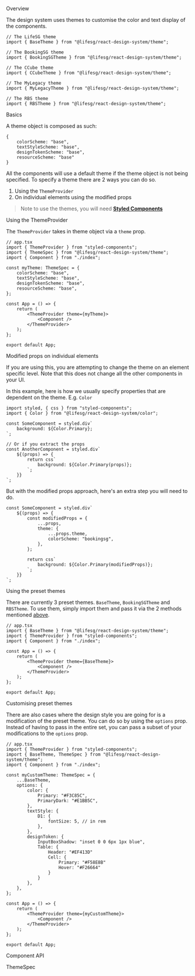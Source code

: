 
<Meta title="Getting started/Themes" />

<Title>Themes</Title>

<Secondary>Overview</Secondary>

The design system uses themes to customise the color and text display of the components.

```tsx
// The LifeSG theme
import { BaseTheme } from "@lifesg/react-design-system/theme";

// The BookingSG theme
import { BookingSGTheme } from "@lifesg/react-design-system/theme";

// The CCube theme
import { CCubeTheme } from "@lifesg/react-design-system/theme";

// The MyLegacy theme
import { MyLegacyTheme } from "@lifesg/react-design-system/theme";

// The RBS theme
import { RBSTheme } from "@lifesg/react-design-system/theme";
```

<Heading3>Basics</Heading3>

A theme object is composed as such:

```tsx
{
    colorScheme: "base",
    textStyleScheme: "base",
    designTokenScheme: "base",
    resourceScheme: "base"
}
```

All the components will use a default theme if the theme object is not being specified. To specify a theme there are 2 ways you can do so.

1. Using the `ThemeProvider`
2. On individual elements using the modified props

> Note to use the themes, you will need [**Styled Components**](https://styled-components.com/docs)

<Heading4>Using the ThemeProvider</Heading4>

The `ThemeProvider` takes in theme object via a `theme` prop.

```tsx
// app.tsx
import { ThemeProvider } from "styled-components";
import { ThemeSpec } from "@lifesg/react-design-system/theme";
import { Component } from "./index";

const myTheme: ThemeSpec = {
    colorScheme: "base",
    textStyleScheme: "base",
    designTokenScheme: "base",
    resourceScheme: "base",
};

const App = () => {
    return (
        <ThemeProvider theme={myTheme}>
            <Component />
        </ThemeProvider>
    );
};

export default App;
```

<Heading4>Modified props on individual elements</Heading4>

If you are using this, you are attempting to change the theme on an element specific level. Note that this does not
change all the other components in your UI.

In this example, here is how we usually specify properties that are dependent on the theme. E.g. `Color`

```tsx
import styled, { css } from "styled-components";
import { Color } from "@lifesg/react-design-system/color";

const SomeComponent = styled.div`
    background: ${Color.Primary};
`;

// Or if you extract the props
const AnotherComponent = styled.div`
    ${(props) => {
        return css`
            background: ${Color.Primary(props)};
        `;
    }}
`;
```

But with the modified props approach, here's an extra step you will need to do.

```tsx
const SomeComponent = styled.div`
    ${(props) => {
        const modifiedProps = {
            ...props,
            theme: {
                ...props.theme,
                colorScheme: "bookingsg",
            },
        };

        return css`
            background: ${Color.Primary(modifiedProps)};
        `;
    }}
`;
```

<Heading3>Using the preset themes</Heading3>

There are currently 3 preset themes. `BaseTheme`, `BookingSGTheme` and `RBSTheme`. To use them, simply import them and pass it via the 2 methods mentioned [above](#basics).

```tsx
// app.tsx
import { BaseTheme } from "@lifesg/react-design-system/theme";
import { ThemeProvider } from "styled-components";
import { Component } from "./index";

const App = () => {
    return (
        <ThemeProvider theme={BaseTheme}>
            <Component />
        </ThemeProvider>
    );
};

export default App;
```

<Heading3>Customising preset themes</Heading3>

There are also cases where the design style you are going for is a modification of the preset theme. You can do so by using the `options` prop. Instead of having to pass in the entire set, you can pass a subset of your modifications to the `options` prop.

```tsx
// app.tsx
import { ThemeProvider } from "styled-components";
import { BaseTheme, ThemeSpec } from "@lifesg/react-design-system/theme";
import { Component } from "./index";

const myCustomTheme: ThemeSpec = {
    ...BaseTheme,
    options: {
        color: {
            Primary: "#F3C85C",
            PrimaryDark: "#E1BB5C",
        },
        textStyle: {
            D1: {
                fontSize: 5, // in rem
            },
        },
        designToken: {
            InputBoxShadow: "inset 0 0 6px 1px blue",
            Table: {
                Header: "#EF413D"
                Cell: {
                    Primary: "#F58E8B"
                    Hover: "#F26664"
                }
            }
        },
    },
};

const App = () => {
    return (
        <ThemeProvider theme={myCustomTheme}>
            <Component />
        </ThemeProvider>
    );
};

export default App;
```

<Secondary>Component API</Secondary>

<Heading3>ThemeSpec</Heading3>

<PropsTable />

